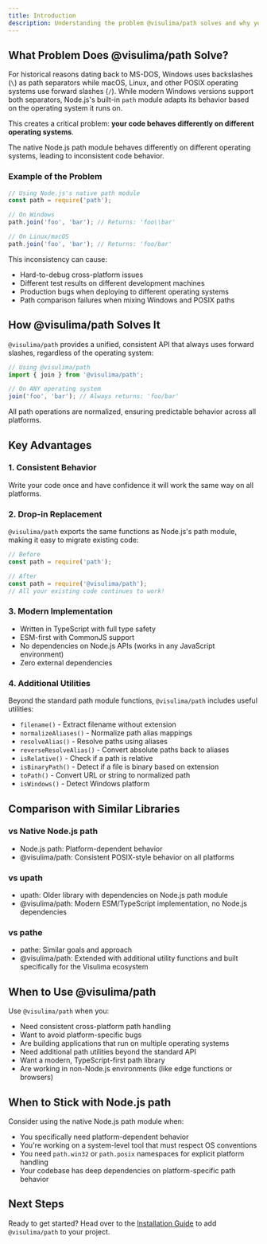 ```yaml
---
title: Introduction
description: Understanding the problem @visulima/path solves and why you should use it
---
```


## What Problem Does @visulima/path Solve?

For historical reasons dating back to MS-DOS, Windows uses backslashes (`\`) as path separators while macOS, Linux, and other POSIX operating systems use forward slashes (`/`). While modern Windows versions support both separators, Node.js's built-in `path` module adapts its behavior based on the operating system it runs on.

This creates a critical problem: **your code behaves differently on different operating systems**.

<Callout type="warn" title="The Problem">
The native Node.js path module behaves differently on different operating systems, leading to inconsistent code behavior.
</Callout>

### Example of the Problem

```javascript
// Using Node.js's native path module
const path = require('path');

// On Windows
path.join('foo', 'bar'); // Returns: 'foo\\bar'

// On Linux/macOS
path.join('foo', 'bar'); // Returns: 'foo/bar'
```

<Callout type="error">
This inconsistency can cause:

- Hard-to-debug cross-platform issues
- Different test results on different development machines
- Production bugs when deploying to different operating systems
- Path comparison failures when mixing Windows and POSIX paths
</Callout>

## How @visulima/path Solves It

`@visulima/path` provides a unified, consistent API that always uses forward slashes, regardless of the operating system:

```javascript
// Using @visulima/path
import { join } from '@visulima/path';

// On ANY operating system
join('foo', 'bar'); // Always returns: 'foo/bar'
```

All path operations are normalized, ensuring predictable behavior across all platforms.

## Key Advantages

### 1. Consistent Behavior

Write your code once and have confidence it will work the same way on all platforms.

### 2. Drop-in Replacement

`@visulima/path` exports the same functions as Node.js's path module, making it easy to migrate existing code:

```javascript
// Before
const path = require('path');

// After
const path = require('@visulima/path');
// All your existing code continues to work!
```

### 3. Modern Implementation

- Written in TypeScript with full type safety
- ESM-first with CommonJS support
- No dependencies on Node.js APIs (works in any JavaScript environment)
- Zero external dependencies

### 4. Additional Utilities

Beyond the standard path module functions, `@visulima/path` includes useful utilities:

- `filename()` - Extract filename without extension
- `normalizeAliases()` - Normalize path alias mappings
- `resolveAlias()` - Resolve paths using aliases
- `reverseResolveAlias()` - Convert absolute paths back to aliases
- `isRelative()` - Check if a path is relative
- `isBinaryPath()` - Detect if a file is binary based on extension
- `toPath()` - Convert URL or string to normalized path
- `isWindows()` - Detect Windows platform

## Comparison with Similar Libraries

### vs Native Node.js path

- Node.js path: Platform-dependent behavior
- @visulima/path: Consistent POSIX-style behavior on all platforms

### vs upath

- upath: Older library with dependencies on Node.js path module
- @visulima/path: Modern ESM/TypeScript implementation, no Node.js dependencies

### vs pathe

- pathe: Similar goals and approach
- @visulima/path: Extended with additional utility functions and built specifically for the Visulima ecosystem

## When to Use @visulima/path

Use `@visulima/path` when you:

- Need consistent cross-platform path handling
- Want to avoid platform-specific bugs
- Are building applications that run on multiple operating systems
- Need additional path utilities beyond the standard API
- Want a modern, TypeScript-first path library
- Are working in non-Node.js environments (like edge functions or browsers)

## When to Stick with Node.js path

Consider using the native Node.js path module when:

- You specifically need platform-dependent behavior
- You're working on a system-level tool that must respect OS conventions
- You need `path.win32` or `path.posix` namespaces for explicit platform handling
- Your codebase has deep dependencies on platform-specific path behavior

## Next Steps

Ready to get started? Head over to the [Installation Guide](./installation) to add `@visulima/path` to your project.
